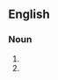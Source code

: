 {{also|nonhumans}}

==English==

===Noun===
{{head|en|noun plural form}}

# {{plural of|non-human|lang=en}}
# {{alternative spelling of|nonhumans|lang=en}}